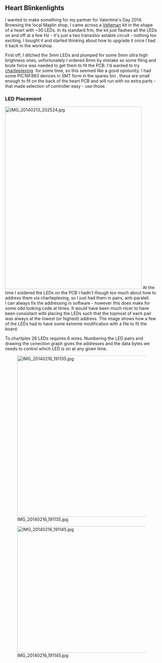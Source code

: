 == Heart Blinkenlights  ==

I wanted to make something for my partner for Valentine's Day 2014. Browsing the local Maplin shop, I came across a [http://www.maplin.co.uk/p/velleman-mk101-flashing-sweetheart-led-kit-vx75s Velleman] kit in the shape of a heart with ~30 LEDs. In its standard frm, the kit just flashes all the LEDs on and off at a few Hz - it's just a two transistor astable circuit - nothing too exciting. I&nbsp;bought it and started thinking about how to upgrade it once I&nbsp;had it back in the workshop. 

First off, I ditched the 3mm LEDs and plumped for some 5mm ultra high brighness ones, unfortunately I&nbsp;ordered 8mm by mistake so some filing and brute force was needed to get them to fit the PCB. I'd wanted to try [https://en.wikipedia.org/wiki/Charlieplexing charlieplexing]&nbsp; for some time, so this seemed like a good opotunity. I&nbsp;had some PIC16F883 devices in SMT form in the spares bin , these are small enough to fit on the back of the heart PCB and will run with no extra parts - that made selection of controller easy - use those. 

=== LED Placement  ===

[[Image:IMG 20140213 202524.jpg|450x600px]] At the time I&nbsp;soldered the LEDs on the PCB I&nbsp;hadn't though too much about how to address them via charlieplexing, so I&nbsp;just had them in pairs, anti-paralell. I&nbsp;can always fix the addressing in software - however this does make for some odd looking code at times. It would have been much nicer to have been consistant with placing the LEDs such that the topmost of each pair was always at the lowest (or highest) address. The image shows how a few of the LEDs had to have some extreme modification with a file to fit the board. 

To charliplex 26 LEDs requires 6 wires. Numbering the LED pairs and drawing the conection graph gives the addresses and the data bytes we needs to control which LED is on at any given time. 

[[Image:IMG_20140216_191135.jpg|521x530px]]

[[Image:IMG_20140216_191145.jpg|440x416px]]